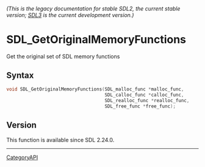 ====== (This is the legacy documentation for stable SDL2, the current stable version; [https://wiki.libsdl.org/SDL3/ SDL3] is the current development version.) ======
= SDL_GetOriginalMemoryFunctions =

Get the original set of SDL memory functions 

== Syntax ==

<syntaxhighlight lang='c'>
void SDL_GetOriginalMemoryFunctions(SDL_malloc_func *malloc_func,
                                    SDL_calloc_func *calloc_func,
                                    SDL_realloc_func *realloc_func,
                                    SDL_free_func *free_func);
</syntaxhighlight>

== Version ==

This function is available since SDL 2.24.0.

----
[[CategoryAPI]]


